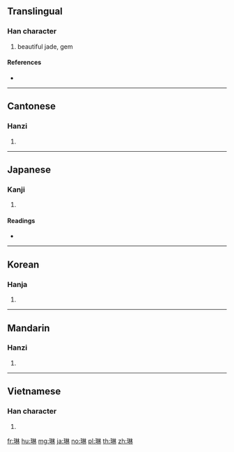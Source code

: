 {{also|玪}}
==Translingual==

===Han character===
{{Han char|rn=96|rad=玉|as=08|sn=12|four=14190|canj=MGDD}}

# beautiful jade, gem

====References====
* {{Han ref|kx=0735.090|dkj=21077|dj=1147.070|hdz=21120.080|uh=7433|ud=29747|bh=B559|bd=46425}}

----

==Cantonese==

===Hanzi===
{{yue-hanzi|jyut=|y=lam4}}

# {{defn|lang=yue|sort=玉08}}

----

==Japanese==

===Kanji===
{{ja-kanji|grade=|rs=玉08}}

# {{defn|lang=ja|sort=玉08}}

====Readings====
* {{ja-readings|on=[[りん]] (rin)|kun=|nanori=}}

----

==Korean==

===Hanja===
{{ko-hanja|hangeul=[[림]]>[[임]]|eumhun=|rv=rim>im|mr=rim>im|y=lim>im}}

# {{defn|lang=ko|sort=玉08}}

----

==Mandarin==

===Hanzi===
{{cmn-hanzi|pin=[[lín]] ([[lin2]])|wg=lin<sup>2</sup>}}

# {{defn|lang=cmn|sort=玉08}}

----

==Vietnamese==

===Han character===
{{vi-hantu|[[lâm]], [[lam]]|rs=玉08}}

# {{defn|lang=vi|sort=玉08}}

[[fr:琳]]
[[hu:琳]]
[[mg:琳]]
[[ja:琳]]
[[no:琳]]
[[pl:琳]]
[[th:琳]]
[[zh:琳]]